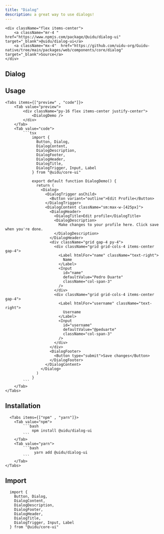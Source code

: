 ```yaml
---
title: "Dialog"
description: a great way to use dialogs!
---
```



    <div className="flex items-center">
        <a className="mr-4 " href="https://www.npmjs.com/package/@uidu/dialog-ui" target="_blank">@uidu/dialog-ui</a>
        <a className="mx-4"  href="https://github.com/uidu-org/Guidu-native/tree/main/packages/web/components/core/dialog" target="_blank">Source</a>
    </div>

## Dialog 

<DialogDemo />

## Usage

    <Tabs items={["preview" , "code"]}>
        <Tab value="preview">
            <div className="py-16 flex items-center justify-center">
                <DialogDemo />
            </div>
        </Tab>
        <Tab value="code">
            ```tsx 
                import {
                  Button, Dialog,
                  DialogContent,
                  DialogDescription,
                  DialogFooter,
                  DialogHeader,
                  DialogTitle,
                  DialogTrigger, Input, Label
                } from "@uidu/core-ui"

                export default function DialogDemo() {
                  return (
                    <Dialog>
                      <DialogTrigger asChild>
                        <Button variant="outline">Edit Profile</Button>
                      </DialogTrigger>
                      <DialogContent className="sm:max-w-[425px]">
                        <DialogHeader>
                          <DialogTitle>Edit profile</DialogTitle>
                          <DialogDescription>
                            Make changes to your profile here. Click save when you're done.
                          </DialogDescription>
                        </DialogHeader>
                        <div className="grid gap-4 py-4">
                          <div className="grid grid-cols-4 items-center gap-4">
                            <Label htmlFor="name" className="text-right">
                              Name
                            </Label>
                            <Input
                              id="name"
                              defaultValue="Pedro Duarte"
                              className="col-span-3"
                            />
                          </div>
                          <div className="grid grid-cols-4 items-center gap-4">
                            <Label htmlFor="username" className="text-right">
                              Username
                            </Label>
                            <Input
                              id="username"
                              defaultValue="@peduarte"
                              className="col-span-3"
                            />
                          </div>
                        </div>
                        <DialogFooter>
                          <Button type="submit">Save changes</Button>
                        </DialogFooter>
                      </DialogContent>
                    </Dialog>
                  )
                }
            ```
        </Tab>
    </Tabs>

## Installation 

      <Tabs items={["npm" , "yarn"]}>
        <Tab value="npm">
            ```bash
                npm install @uidu/dialog-ui
            ```
        </Tab>
        <Tab value="yarn">
            ```bash
                 yarn add @uidu/dialog-ui
            ```
        </Tab>
    </Tabs>

## Import 

```tsx 
  import {
    Button, Dialog,
    DialogContent,
    DialogDescription,
    DialogFooter,
    DialogHeader,
    DialogTitle,
    DialogTrigger, Input, Label
  } from "@uidu/core-ui"
```